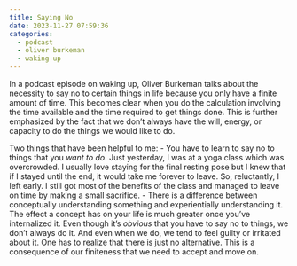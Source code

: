```yaml
---
title: Saying No
date: 2023-11-27 07:59:36
categories:
  - podcast
  - oliver burkeman
  - waking up
---
```

In a podcast episode on waking up, Oliver Burkeman talks about the necessity to say no to certain things in life because you only have a finite amount of time. This becomes clear when you do the calculation involving the time available and the time required to get things done. This is further emphasized by the fact that we don't always have the will, energy, or capacity to do the things we would like to do.

Two things that have been helpful to me:
- You have to learn to say no to things that you *want to do*. Just yesterday, I was at a yoga class which was overcrowded. I usually love staying for the final resting pose but I knew that if I stayed until the end, it would take me forever to leave. So, reluctantly, I left early. I still got most of the benefits of the class and managed to leave on time by making a small sacrifice.
- There is a difference between conceptually understanding something and experientially understanding it. The effect a concept has on your life is much greater once you've internalized it. Even though it's *obvious* that you have to say no to things, we don't always do it. And even when we do, we tend to feel guilty or irritated about it. One has to realize that there is just no alternative. This is a consequence of our finiteness that we need to accept and move on.
